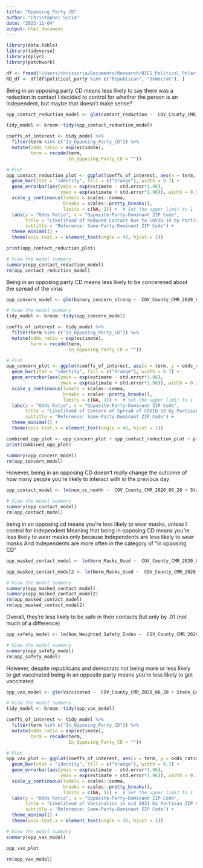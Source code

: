 ```yaml
---
title: "Opposing Party CD"
author: "Christopher Soria"
date: "2023-11-04"
output: html_document
---
```

```r
library(data.table)
library(tidyverse)
library(dplyr)
library(patchwork)
```

```r
df <- fread("/Users/chrissoria/Documents/Research/BICS_Political_Polarization/data/BICS_ZIP_Features.csv")
RD_df <- df[df$political_party %in% c("Republican", "Democrat"), ]
```


Being in an opposing party CD means less likely to say there was a reduction in contact
I decided to control for whether the person is an Independent, but maybe that doesn't make sense?
```r
opp_contact_reduction_model <- glm(contact_reduction ~  COV_County_CMR_2020_06_20 + State_Government_Response_Index_11192020 + COUNTY_RUCC_2013 + resp_sex + resp_educ + resp_yob + r_working + r_race + In_Opposing_Party_CD + Independent, data = df, family = binomial)

tidy_model <- broom::tidy(opp_contact_reduction_model)

coeffs_of_interest <- tidy_model %>% 
  filter(term %in% c("In_Opposing_Party_CD")) %>%
  mutate(odds_ratio = exp(estimate),
         term = recode(term, 
                       In_Opposing_Party_CD = ""))

# Plot
opp_contact_reduction_plot <- ggplot(coeffs_of_interest, aes(x = term, y = odds_ratio)) +
  geom_bar(stat = "identity", fill = c("Orange"), width = 0.7) +
  geom_errorbar(aes(ymin = exp(estimate - std.error*1.96), 
                    ymax = exp(estimate + std.error*1.96)), width = 0.3) +
  scale_y_continuous(labels = scales::comma, 
                     breaks = scales::pretty_breaks(),
                     limits = c(NA, 1)) +  # Set the upper limit to 1
  labs(y = "Odds Ratio", x = "Opposite-Party-Dominant ZIP Code", 
       title = "Likelihood of Reduced Contact Due to COVID-19 by Partisan ZIP Code Majority",
       subtitle = "Reference: Same-Party-Dominant ZIP Code") +
  theme_minimal() +
  theme(axis.text.x = element_text(angle = 45, hjust = 1))

print(opp_contact_reduction_plot)

# View the model summary
summary(opp_contact_reduction_model)
rm(opp_contact_reduction_model)
```
Being in an opposing party CD means less likely to be concerened about the spread of the virus
```r
opp_concern_model <- glm(binary_concern_strong ~  COV_County_CMR_2020_06_20 + State_Government_Response_Index_11192020 + COUNTY_RUCC_2013 + resp_sex + resp_educ + resp_yob + r_working + r_race + In_Opposing_Party_CD, data = df, family = binomial)

# View the model summary
tidy_model <- broom::tidy(opp_concern_model)

coeffs_of_interest <- tidy_model %>% 
  filter(term %in% c("In_Opposing_Party_CD")) %>%
  mutate(odds_ratio = exp(estimate),
         term = recode(term, 
                       In_Opposing_Party_CD = ""))

# Plot
opp_concern_plot <- ggplot(coeffs_of_interest, aes(x = term, y = odds_ratio)) +
  geom_bar(stat = "identity", fill = c("Orange"), width = 0.7) +
  geom_errorbar(aes(ymin = exp(estimate - std.error*1.96), 
                    ymax = exp(estimate + std.error*1.96)), width = 0.3) +
  scale_y_continuous(labels = scales::comma, 
                     breaks = scales::pretty_breaks(),
                     limits = c(NA, 1)) +  # Set the upper limit to 1
  labs(y = "Odds Ratio", x = "Opposite-Party-Dominant ZIP Code", 
       title = "Likelihood of Concern of Spread of COVID-19 by Partisan ZIP Code Majority",
       subtitle = "Reference: Same-Party-Dominant ZIP Code") +
  theme_minimal() +
  theme(axis.text.x = element_text(angle = 45, hjust = 1))

combined_opp_plot <- opp_concern_plot + opp_contact_reduction_plot + plot_layout(ncol = 2)
print(combined_opp_plot)

summary(opp_concern_model)
rm(opp_concern_model)
```
However, being in an opposing CD doesn't really change the outcome of how many people you're likely to interact with in the previous day
```r
opp_contact_model <- lm(num_cc_nonhh ~  COV_County_CMR_2020_06_20 + State_Government_Response_Index_11192020 + COUNTY_RUCC_2013 + resp_sex + resp_educ + resp_yob + r_working + r_race + In_Opposing_Party_CD + Independent, data = df)

# View the model summary
summary(opp_contact_model)
rm(opp_contact_model)
```
being in an opposing cd means you're less likely to wear masks, unless I control for Independent
Meaning that being in opposing CD means you're less likely to wear masks only because Independents are less likely to wear masks
And Independents are more often in the category of "in opposing CD"
```r
opp_masked_contact_model <- lm(Norm_Masks_Used ~  COV_County_CMR_2020_06_20 + State_Government_Response_Index_11192020 + COUNTY_RUCC_2013 + resp_sex + resp_educ + resp_yob + r_working + r_race + In_Opposing_Party_CD, data = df)

opp_masked_contact_model2 <- lm(Norm_Masks_Used ~  COV_County_CMR_2020_06_20 + State_Government_Response_Index_11192020 + COUNTY_RUCC_2013 + resp_sex + resp_educ + resp_yob + r_working + r_race + In_Opposing_Party_CD + Independent, data = df)

# View the model summary
summary(opp_masked_contact_model)
summary(opp_masked_contact_model2)
rm(opp_masked_contact_model)
rm(opp_masked_contact_model2)
```
Overall, they're less likely to be safe in their contacts
But only by .01 (not much of a difference)
```r
opp_safety_model <- lm(Non_Weighted_Safety_Index ~  COV_County_CMR_2020_06_20 + State_Government_Response_Index_11192020 + COUNTY_RUCC_2013 + resp_sex + resp_educ + resp_yob + r_working + r_race + In_Opposing_Party_CD + Independent, data = df)

# View the model summary
summary(opp_safety_model)
rm(opp_safety_model)
```
However, despite republicans and democrats not being more or less likely to get vaccinated
being in an opposite party means you're less likely to get vaccinated
```r
opp_vax_model <- glm(Vaccinated ~  COV_County_CMR_2020_06_20 + State_Government_Response_Index_11192020 + COUNTY_RUCC_2013 + resp_sex + resp_educ + resp_yob + r_working + r_race + In_Opposing_Party_CD + Independent, data = df, family = binomial)

# View the model summary
tidy_model <- broom::tidy(opp_vax_model)

coeffs_of_interest <- tidy_model %>% 
  filter(term %in% c("In_Opposing_Party_CD")) %>%
  mutate(odds_ratio = exp(estimate),
         term = recode(term, 
                       In_Opposing_Party_CD = ""))

# Plot
opp_vax_plot <- ggplot(coeffs_of_interest, aes(x = term, y = odds_ratio)) +
  geom_bar(stat = "identity", fill = c("Orange"), width = 0.7) +
  geom_errorbar(aes(ymin = exp(estimate - std.error*1.96), 
                    ymax = exp(estimate + std.error*1.96)), width = 0.3) +
  scale_y_continuous(labels = scales::comma, 
                     breaks = scales::pretty_breaks(),
                     limits = c(NA, 1)) +  # Set the upper limit to 1
  labs(y = "Odds Ratio", x = "Opposite-Party-Dominant ZIP Code", 
       title = "Likelihood of Vaccination in mid 2021 by Partisan ZIP Code Majority",
       subtitle = "Reference: Same-Party-Dominant ZIP Code") +
  theme_minimal() +
  theme(axis.text.x = element_text(angle = 45, hjust = 1))

# View the model summary
summary(opp_vax_model)

opp_vax_plot

rm(opp_vax_model)
```

